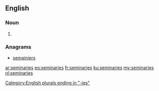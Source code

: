 ==English==

===Noun===
{{head|en|noun plural form}}

# {{plural of|seminary|lang=en}}

===Anagrams===
* [[semainiers#English|semainiers]]

[[Category:English plurals ending in "-ies"]]

[[ar:seminaries]]
[[eo:seminaries]]
[[fr:seminaries]]
[[ku:seminaries]]
[[my:seminaries]]
[[nl:seminaries]]